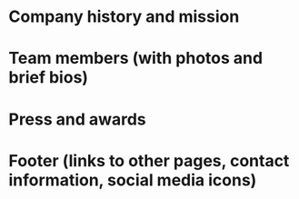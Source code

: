 #
# Company history and mission
# Team members (with photos and brief bios)
# Press and awards
# Footer (links to other pages, contact information, social media icons)
